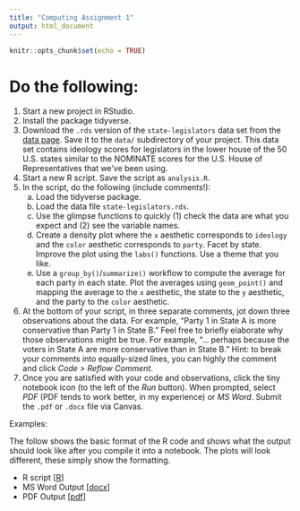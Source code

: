 ```yaml
---
title: "Computing Assignment 1"
output: html_document
---
```


```r
knitr::opts_chunk$set(echo = TRUE)
```

# Do the following:

1. Start a new project in RStudio. 
1. Install the package tidyverse.
1. Download the `.rds` version of the `state-legislators` data set from the [data page](../data.html). Save it to the `data/` subdirectory of your project. This data set contains ideology scores for legislators in the lower house of the 50 U.S. states similar to the NOMINATE scores for the U.S. House of Representatives that we've been using.
1. Start a new R script. Save the script as `analysis.R`.
1. In the script, do the following (include comments!):
   a. Load the tidyverse package.
   a. Load the data file `state-legislators.rds`.
   a. Use the glimpse functions to quickly (1) check the data are what you expect and (2) see the variable names.
   a. Create a density plot where the `x` aesthetic corresponds to `ideology` and the `color` aesthetic corresponds to `party`. Facet by state. Improve the plot using the `labs()` functions. Use a theme that you like. 
   a. Use a `group_by()`/`summarize()` workflow to compute the average for each party in each state. Plot the averages using `geom_point()` and mapping the average to the `x` aesthetic, the state to the `y` aesthetic, and the party to the `color` aesthetic.
1. At the bottom of your script, in three separate comments, jot down three observations about the data. For example, "Party 1 in State A is more conservative than Party 1 in State B." Feel free to briefly elaborate why those observations might be true. For example, "... perhaps because the voters in State A are more conservative than in State B." Hint: to break your comments into equally-sized lines, you can highly the comment and click *Code > Reflow Comment*.
1. Once you are satisfied with your code and observations, click the tiny notebook icon (to the left of the *Run* button). When prompted, select *PDF* (PDF tends to work better, in my experience) or *MS Word*. Submit the `.pdf` or `.docx` file via Canvas.

Examples: 

The follow shows the basic format of the R code and shows what the output should look like after you compile it into a notebook. The plots will look different, these simply show the formatting.

- R script [[R](../ca/example.R)]
- MS Word Output [[docx](../ca/example.docx)]
- PDF Output [[pdf](../ca/example.pdf)]